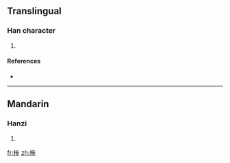 ==Translingual==

===Han character===
{{Han char|rn=75|rad=木|as=07|sn=11|four=|canj=木戈大十 (DIKJ)}}

# {{defn|Han|sort=木07}}

====References====
* {{Han ref|kx=0527.050|dkj=14806|dj=0915.240|hdz=21222.050|uh=6873|ud=26739}}

----

==Mandarin==

===Hanzi===
{{cmn-hanzi|pin=[[bèn]] ([[ben4]]), [[tìng]] ([[ting4]])|wg=pen<sup>4</sup>, t'ing<sup>4</sup>}}

# {{defn|Mandarin}}

[[fr:桳]]
[[zh:桳]]
